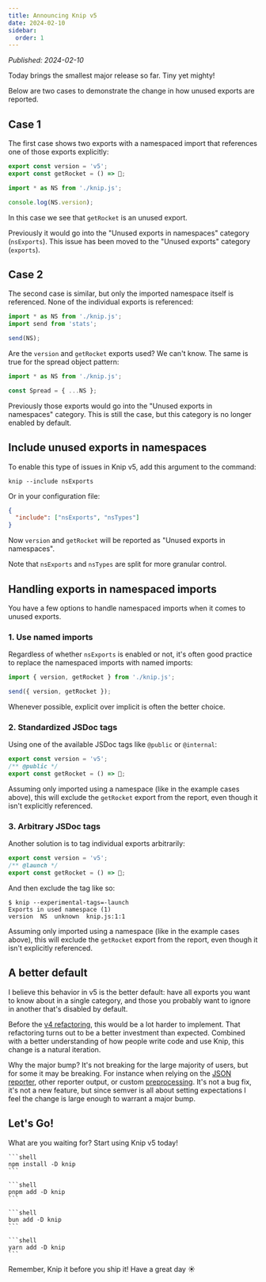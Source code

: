 ```yaml
---
title: Announcing Knip v5
date: 2024-02-10
sidebar:
  order: 1
---
```



_Published: 2024-02-10_

Today brings the smallest major release so far. Tiny yet mighty!

Below are two cases to demonstrate the change in how unused exports are
reported.

## Case 1

The first case shows two exports with a namespaced import that references one of
those exports explicitly:

```ts title="knip.js"
export const version = 'v5';
export const getRocket = () => 🚀;
```

```ts title="index.js"
import * as NS from './knip.js';

console.log(NS.version);
```

In this case we see that `getRocket` is an unused export.

Previously it would go into the "Unused exports in namespaces" category
(`nsExports`). This issue has been moved to the "Unused exports" category
(`exports`).

## Case 2

The second case is similar, but only the imported namespace itself is
referenced. None of the individual exports is referenced:

```ts title="index.js"
import * as NS from './knip.js';
import send from 'stats';

send(NS);
```

Are the `version` and `getRocket` exports used? We can't know. The same is true
for the spread object pattern:

```ts title="index.js"
import * as NS from './knip.js';

const Spread = { ...NS };
```

Previously those exports would go into the "Unused exports in namespaces"
category. This is still the case, but this category is no longer enabled by
default.

## Include unused exports in namespaces

To enable this type of issues in Knip v5, add this argument to the command:

```shell
knip --include nsExports
```

Or in your configuration file:

```json title="knip.json"
{
  "include": ["nsExports", "nsTypes"]
}
```

Now `version` and `getRocket` will be reported as "Unused exports in
namespaces".

Note that `nsExports` and `nsTypes` are split for more granular control.

## Handling exports in namespaced imports

You have a few options to handle namespaced imports when it comes to unused
exports.

### 1. Use named imports

Regardless of whether `nsExports` is enabled or not, it's often good practice to
replace the namespaced imports with named imports:

```ts title="index.js"
import { version, getRocket } from './knip.js';

send({ version, getRocket });
```

Whenever possible, explicit over implicit is often the better choice.

### 2. Standardized JSDoc tags

Using one of the available JSDoc tags like `@public` or `@internal`:

```ts title="knip.js"
export const version = 'v5';
/** @public */
export const getRocket = () => 🚀;
```

Assuming only imported using a namespace (like in the example cases above), this
will exclude the `getRocket` export from the report, even though it isn't
explicitly referenced.

### 3. Arbitrary JSDoc tags

Another solution is to tag individual exports arbitrarily:

```ts title="knip.js"
export const version = 'v5';
/** @launch */
export const getRocket = () => 🚀;
```

And then exclude the tag like so:

```shell
$ knip --experimental-tags=-launch
Exports in used namespace (1)
version  NS  unknown  knip.js:1:1
```

Assuming only imported using a namespace (like in the example cases above), this
will exclude the `getRocket` export from the report, even though it isn't
explicitly referenced.

## A better default

I believe this behavior in v5 is the better default: have all exports you want
to know about in a single category, and those you probably want to ignore in
another that's disabled by default.

Before the [v4 refactoring][1], this would be a lot harder to implement. That
refactoring turns out to be a better investment than expected. Combined with a
better understanding of how people write code and use Knip, this change is a
natural iteration.

Why the major bump? It's not breaking for the large majority of users, but for
some it may be breaking. For instance when relying on the [JSON reporter][2],
other reporter output, or custom [preprocessing][3]. It's not a bug fix, it's
not a new feature, but since semver is all about setting expectations I feel the
change is large enough to warrant a major bump.

## Let's Go!

What are you waiting for? Start using Knip v5 today!

<Tabs>
  <TabItem label="npm">

    ```shell
    npm install -D knip
    ```

  </TabItem>
  <TabItem label="pnpm">

    ```shell
    pnpm add -D knip
    ```

  </TabItem>
  <TabItem label="bun">

    ```shell
    bun add -D knip
    ```

  </TabItem>
  <TabItem label="yarn">

    ```shell
    yarn add -D knip
    ```

  </TabItem>
</Tabs>

Remember, Knip it before you ship it! Have a great day ☀️

[1]: ../blog/slim-down-to-speed-up.md
[2]: ../features/reporters.md#json
[3]: ../features/reporters.md#preprocessors
